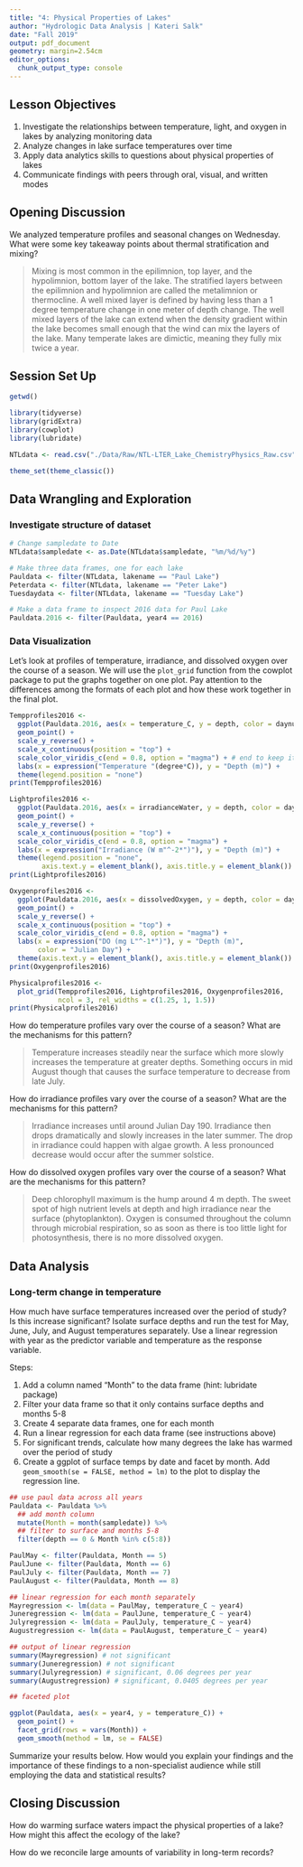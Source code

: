 ```yaml
---
title: "4: Physical Properties of Lakes"
author: "Hydrologic Data Analysis | Kateri Salk"
date: "Fall 2019"
output: pdf_document
geometry: margin=2.54cm
editor_options: 
  chunk_output_type: console
---
```


## Lesson Objectives
1. Investigate the relationships between temperature, light, and oxygen in lakes by analyzing monitoring data
2. Analyze changes in lake surface temperatures over time
3. Apply data analytics skills to questions about physical properties of lakes
4. Communicate findings with peers through oral, visual, and written modes

## Opening Discussion
We analyzed temperature profiles and seasonal changes on Wednesday. What were some key takeaway points about thermal stratification and mixing?

> Mixing is most common in the epilimnion, top layer, and the hypolimnion, bottom layer of the lake. The stratified layers between the epilimnion and hypolimnion are called the metalimnion or thermocline. A well mixed layer is defined by having less than a 1 degree temperature change in one meter of depth change. The well mixed layers of the lake can extend when the density gradient within the lake becomes small enough that the wind can mix the layers of the lake. Many temperate lakes are dimictic, meaning they fully mix twice a year.

## Session Set Up
```r
getwd()

library(tidyverse)
library(gridExtra)
library(cowplot)
library(lubridate)

NTLdata <- read.csv("./Data/Raw/NTL-LTER_Lake_ChemistryPhysics_Raw.csv")

theme_set(theme_classic())

```

## Data Wrangling and Exploration

### Investigate structure of dataset

```r
# Change sampledate to Date
NTLdata$sampledate <- as.Date(NTLdata$sampledate, "%m/%d/%y")

# Make three data frames, one for each lake
Pauldata <- filter(NTLdata, lakename == "Paul Lake")
Peterdata <- filter(NTLdata, lakename == "Peter Lake")
Tuesdaydata <- filter(NTLdata, lakename == "Tuesday Lake")

# Make a data frame to inspect 2016 data for Paul Lake
Pauldata.2016 <- filter(Pauldata, year4 == 2016)

```

### Data Visualization

Let's look at profiles of temperature, irradiance, and dissolved oxygen over the course of a season. We will use the `plot_grid` function from the cowplot package to put the graphs together on one plot. Pay attention to the differences among the formats of each plot and how these work together in the final plot. 

```r
Tempprofiles2016 <- 
  ggplot(Pauldata.2016, aes(x = temperature_C, y = depth, color = daynum)) +
  geom_point() +
  scale_y_reverse() +
  scale_x_continuous(position = "top") +
  scale_color_viridis_c(end = 0.8, option = "magma") + # end to keep it from using yellow as an endpoint
  labs(x = expression("Temperature "(degree*C)), y = "Depth (m)") +
  theme(legend.position = "none")
print(Tempprofiles2016)

Lightprofiles2016 <- 
  ggplot(Pauldata.2016, aes(x = irradianceWater, y = depth, color = daynum)) +
  geom_point() +
  scale_y_reverse() +
  scale_x_continuous(position = "top") +
  scale_color_viridis_c(end = 0.8, option = "magma") +
  labs(x = expression("Irradiance (W m"^-2*")"), y = "Depth (m)") +
  theme(legend.position = "none", 
        axis.text.y = element_blank(), axis.title.y = element_blank())
print(Lightprofiles2016)

Oxygenprofiles2016 <- 
  ggplot(Pauldata.2016, aes(x = dissolvedOxygen, y = depth, color = daynum)) +
  geom_point() +
  scale_y_reverse() +
  scale_x_continuous(position = "top") +
  scale_color_viridis_c(end = 0.8, option = "magma") +
  labs(x = expression("DO (mg L"^-1*")"), y = "Depth (m)", 
       color = "Julian Day") +
  theme(axis.text.y = element_blank(), axis.title.y = element_blank())
print(Oxygenprofiles2016)

Physicalprofiles2016 <- 
  plot_grid(Tempprofiles2016, Lightprofiles2016, Oxygenprofiles2016, 
            ncol = 3, rel_widths = c(1.25, 1, 1.5))
print(Physicalprofiles2016)

```

How do temperature profiles vary over the course of a season? What are the mechanisms for this pattern?

> Temperature increases steadily near the surface which more slowly increases the temperature at greater depths. Something occurs in mid August though that causes the surface temperature to decrease from late July.

How do irradiance profiles vary over the course of a season? What are the mechanisms for this pattern?

> Irradiance increases until around Julian Day 190. Irradiance then drops dramatically and slowly increases in the later summer. The drop in irradiance could happen with algae growth. A less pronounced decrease would occur after the summer solstice.

How do dissolved oxygen profiles vary over the course of a season? What are the mechanisms for this pattern?

> Deep chlorophyll maximum is the hump around 4 m depth. The sweet spot of high nutrient levels at depth and high irradiance near the surface (phytoplankton). Oxygen is consumed throughout the column through microbial respiration, so as soon as there is too little light for photosynthesis, there is no more dissolved oxygen.


## Data Analysis

### Long-term change in temperature
How much have surface temperatures increased over the period of study? Is this increase significant? Isolate surface depths and run the test for May, June, July, and August temperatures separately. Use a linear regression with year as the predictor variable and temperature as the response variable.

Steps: 

1. Add a column named "Month" to the data frame (hint: lubridate package)
2. Filter your data frame so that it only contains surface depths and months 5-8
3. Create 4 separate data frames, one for each month
4. Run a linear regression for each data frame (see instructions above)
5. For significant trends, calculate how many degrees the lake has warmed over the period of study
6. Create a ggplot of surface temps by date and facet by month. Add `geom_smooth(se = FALSE, method = lm)` to the plot to display the regression line.

```r
## use paul data across all years
Pauldata <- Pauldata %>%
  ## add month column
  mutate(Month = month(sampledate)) %>%
  ## filter to surface and months 5-8
  filter(depth == 0 & Month %in% c(5:8))

PaulMay <- filter(Pauldata, Month == 5)
PaulJune <- filter(Pauldata, Month == 6)
PaulJuly <- filter(Pauldata, Month == 7)
PaulAugust <- filter(Pauldata, Month == 8)

## linear regression for each month separately
Mayregression <- lm(data = PaulMay, temperature_C ~ year4)
Juneregression <- lm(data = PaulJune, temperature_C ~ year4)
Julyregression <- lm(data = PaulJuly, temperature_C ~ year4)
Augustregression <- lm(data = PaulAugust, temperature_C ~ year4)

## output of linear regression
summary(Mayregression) # not significant
summary(Juneregression) # not significant
summary(Julyregression) # significant, 0.06 degrees per year
summary(Augustregression) # significant, 0.0405 degrees per year

## faceted plot

ggplot(Pauldata, aes(x = year4, y = temperature_C)) +
  geom_point() +
  facet_grid(rows = vars(Month)) +
  geom_smooth(method = lm, se = FALSE)

```

Summarize your results below. How would you explain your findings and the importance of these findings to a non-specialist audience while still employing the data and statistical results?

>

## Closing Discussion
How do warming surface waters impact the physical properties of a lake? How might this affect the ecology of the lake?

How do we reconcile large amounts of variability in long-term records?
